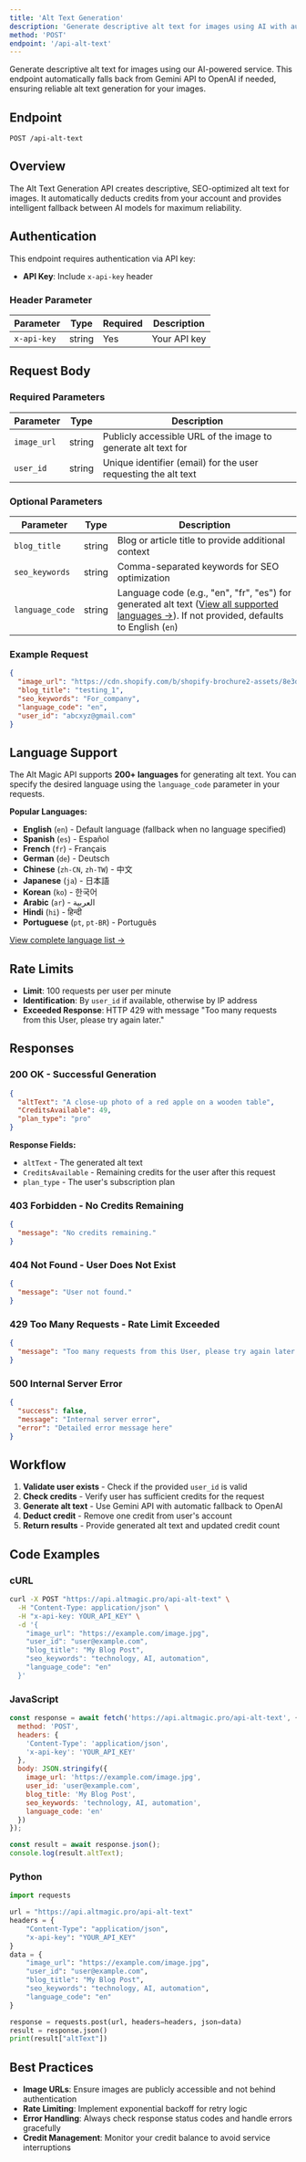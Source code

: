 ```yaml
---
title: 'Alt Text Generation'
description: 'Generate descriptive alt text for images using AI with automatic fallback'
method: 'POST'
endpoint: '/api-alt-text'
---
```


Generate descriptive alt text for images using our AI-powered service. This endpoint automatically falls back from Gemini API to OpenAI if needed, ensuring reliable alt text generation for your images.

## Endpoint

```http
POST /api-alt-text
```

## Overview

The Alt Text Generation API creates descriptive, SEO-optimized alt text for images. It automatically deducts credits from your account and provides intelligent fallback between AI models for maximum reliability.

## Authentication

This endpoint requires authentication via API key:

- **API Key**: Include `x-api-key` header

### Header Parameter

| Parameter | Type | Required | Description |
|-----------|------|----------|-------------|
| `x-api-key` | string | Yes | Your API key |

## Request Body

### Required Parameters

| Parameter | Type | Description |
|-----------|------|-------------|
| `image_url` | string | Publicly accessible URL of the image to generate alt text for |
| `user_id` | string | Unique identifier (email) for the user requesting the alt text |

### Optional Parameters

| Parameter | Type | Description |
|-----------|------|-------------|
| `blog_title` | string | Blog or article title to provide additional context |
| `seo_keywords` | string | Comma-separated keywords for SEO optimization |
| `language_code` | string | Language code (e.g., "en", "fr", "es") for generated alt text ([View all supported languages →](/api-reference/language-support)). If not provided, defaults to English (`en`) |

### Example Request

```json
{
  "image_url": "https://cdn.shopify.com/b/shopify-brochure2-assets/8e3de162e96c8505fd494f2d0046e82a.jpg",
  "blog_title": "testing_1",
  "seo_keywords": "For_company",
  "language_code": "en",
  "user_id": "abcxyz@gmail.com"
}
```

## Language Support

The Alt Magic API supports **200+ languages** for generating alt text. You can specify the desired language using the `language_code` parameter in your requests.

**Popular Languages:**
- **English** (`en`) - Default language (fallback when no language specified)
- **Spanish** (`es`) - Español
- **French** (`fr`) - Français
- **German** (`de`) - Deutsch
- **Chinese** (`zh-CN`, `zh-TW`) - 中文
- **Japanese** (`ja`) - 日本語
- **Korean** (`ko`) - 한국어
- **Arabic** (`ar`) - العربية
- **Hindi** (`hi`) - हिन्दी
- **Portuguese** (`pt`, `pt-BR`) - Português

[View complete language list →](/api-reference/language-support)

## Rate Limits

- **Limit**: 100 requests per user per minute
- **Identification**: By `user_id` if available, otherwise by IP address
- **Exceeded Response**: HTTP 429 with message "Too many requests from this User, please try again later."

## Responses

### 200 OK - Successful Generation

```json
{
  "altText": "A close-up photo of a red apple on a wooden table",
  "CreditsAvailable": 49,
  "plan_type": "pro"
}
```

**Response Fields:**
- `altText` - The generated alt text
- `CreditsAvailable` - Remaining credits for the user after this request
- `plan_type` - The user's subscription plan

### 403 Forbidden - No Credits Remaining

```json
{
  "message": "No credits remaining."
}
```

### 404 Not Found - User Does Not Exist

```json
{
  "message": "User not found."
}
```

### 429 Too Many Requests - Rate Limit Exceeded

```json
{
  "message": "Too many requests from this User, please try again later."
}
```

### 500 Internal Server Error

```json
{
  "success": false,
  "message": "Internal server error",
  "error": "Detailed error message here"
}
```

## Workflow

1. **Validate user exists** - Check if the provided `user_id` is valid
2. **Check credits** - Verify user has sufficient credits for the request
3. **Generate alt text** - Use Gemini API with automatic fallback to OpenAI
4. **Deduct credit** - Remove one credit from user's account
5. **Return results** - Provide generated alt text and updated credit count

## Code Examples

### cURL

```bash
curl -X POST "https://api.altmagic.pro/api-alt-text" \
  -H "Content-Type: application/json" \
  -H "x-api-key: YOUR_API_KEY" \
  -d '{
    "image_url": "https://example.com/image.jpg",
    "user_id": "user@example.com",
    "blog_title": "My Blog Post",
    "seo_keywords": "technology, AI, automation",
    "language_code": "en"
  }'
```

### JavaScript

```javascript
const response = await fetch('https://api.altmagic.pro/api-alt-text', {
  method: 'POST',
  headers: {
    'Content-Type': 'application/json',
    'x-api-key': 'YOUR_API_KEY'
  },
  body: JSON.stringify({
    image_url: 'https://example.com/image.jpg',
    user_id: 'user@example.com',
    blog_title: 'My Blog Post',
    seo_keywords: 'technology, AI, automation',
    language_code: 'en'
  })
});

const result = await response.json();
console.log(result.altText);
```

### Python

```python
import requests

url = "https://api.altmagic.pro/api-alt-text"
headers = {
    "Content-Type": "application/json",
    "x-api-key": "YOUR_API_KEY"
}
data = {
    "image_url": "https://example.com/image.jpg",
    "user_id": "user@example.com",
    "blog_title": "My Blog Post",
    "seo_keywords": "technology, AI, automation",
    "language_code": "en"
}

response = requests.post(url, headers=headers, json=data)
result = response.json()
print(result["altText"])
```

## Best Practices

- **Image URLs**: Ensure images are publicly accessible and not behind authentication
- **Rate Limiting**: Implement exponential backoff for retry logic
- **Error Handling**: Always check response status codes and handle errors gracefully
- **Credit Management**: Monitor your credit balance to avoid service interruptions
